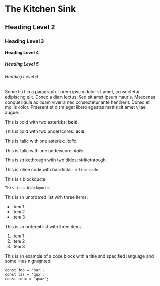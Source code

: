 # The Kitchen Sink

## Heading Level 2
### Heading Level 3
#### Heading Level 4
##### Heading Level 5
###### Heading Level 6

Some text in a paragraph. Lorem ipsum dolor sit amet, consectetur adipiscing elit. Donec a diam lectus. Sed sit amet
ipsum mauris. Maecenas congue ligula ac quam viverra nec consectetur ante hendrerit. Donec et mollis dolor. Praesent et
diam eget libero egestas mattis sit amet vitae augue.

This is bold with two asterisks: **bold**.

This is bold with two underscores: __bold__.

This is italic with one asterisk: *italic*.

This is italic with one underscore: _italic_.

This is strikethrough with two tildes: ~~strikethrough~~.

This is inline code with backticks: `inline code`.

This is a blockquote:
```
This is a blockquote.
```

This is an unordered list with three items:
* Item 1
* Item 2
* Item 3

This is an ordered list with three items:
1. Item 1
2. Item 2
3. Item 3

This is an example of a code block with a title and specified language and some lines highlighted:
```javascript{1,3} title="/src/components/HelloCodeTitle.js"
const foo = 'bar';
const baz = 'qux';
const quux = 'quuz';
```

